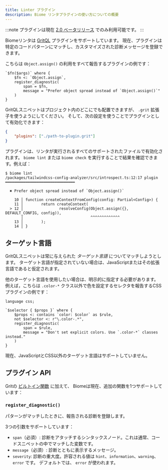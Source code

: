 ```yaml
---
title: Linter プラグイン
description: Biome リンタプラグインの使い方についての概要
---
```


:::note
プラグインは現在 [2.0 ベータリリース](/blog/biome-v2-0-beta) でのみ利用可能です。
:::

Biomeリンタは [GritQL](/reference/gritql/) プラグインをサポートしています。
現在、プラグインは特定のコードパターンにマッチし、カスタマイズされた診断メッセージを登録できます。

こちらは `Object.assign()` の利用をすべて報告するプラグインの例です：

```grit
`$fn($args)` where {
    $fn <: `Object.assign`,
    register_diagnostic(
        span = $fn,
        message = "Prefer object spread instead of `Object.assign()`"
    )
}
```

GritQLスニペットはプロジェクト内のどこにでも配置できますが、 `.grit` 拡張子を使うようにしてください。
そして、次の設定を使うことでプラグインとして有効化できます：

```json name="biome.json"
{
    "plugins": ["./path-to-plugin.grit"]
}
```

プラグインは、リンタが実行されるすべてのサポートされたファイルで有効化されます。
`biome lint` または `biome check` を実行することで結果を確認できます。例えば：

```shell
$ biome lint
/packages/tailwindcss-config-analyzer/src/introspect.ts:12:17 plugin ━━━━━━━━━━━━━━━━━━━━━━━━━━━━━━━

  ✖ Prefer object spread instead of `Object.assign()`

    10 │ function createContextFromConfig(config: Partial<Config>) {
    11 │        return createContext(
  > 12 │                resolveConfig(Object.assign({}, DEFAULT_CONFIG, config)),
       │                              ^^^^^^^^^^^^^
    13 │        );
    14 │ }
```

## ターゲット言語

GritQLスニペットは常に与えられた _ターゲット言語_ についてマッチしようとします。
ターゲット言語が指定されていない場合は、JavaScriptまたはその拡張言語であると仮定されます。

他のターゲット言語を使用したい場合は、明示的に指定する必要があります。
例えば，こちらは `.color-*` クラス以外で色を設定するセレクタを報告するCSSプラグインの例です：

```grit
language css;

`$selector { $props }` where {
    $props <: contains `color: $color` as $rule,
    not $selector <: r"\.color-.*",
    register_diagnostic(
        span = $rule,
        message = "Don't set explicit colors. Use `.color-*` classes instead."
    )
}
```

現在、JavaScriptとCSS以外のターゲット言語はサポートしていません。

## プラグイン API

Gritの [ビルトイン関数](https://docs.grit.io/language/functions#built-in-functions) に加えて、
Biomeは現在、追加の関数を1つサポートしています：

### `register_diagnostic()`

パターンがマッチしたときに、報告される診断を登録します。

3つの引数をサポートしています：

- `span`（必須）: 診断をアタッチするシンタックスノード。これは通常、コードスニペットの中でマッチした変数です。
- `message`（必須）: 診断とともに表示するメッセージ。
- `severity`: 診断の重大度。許容される値は `hint`、`information`、`warning`、`error` です。
  デフォルトでは、 `error` が使われます。

